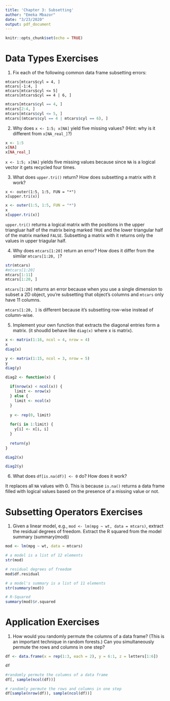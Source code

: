 ```yaml
---
title: 'Chapter 3: Subsetting'
author: "Emeka Mbazor"
date: "3/23/2020"
output: pdf_document
---
```


```r
knitr::opts_chunk$set(echo = TRUE)
```

# Data Types Exercises

1. Fix each of the following common data frame subsetting errors:

```
mtcars[mtcars$cyl = 4, ]
mtcars[-1:4, ]
mtcars[mtcars$cyl <= 5]
mtcars[mtcars$cyl == 4 | 6, ]
```

```r
mtcars[mtcars$cyl == 4, ]
mtcars[2:4, ]
mtcars[mtcars$cyl <= 5, ]
mtcars[(mtcars$cyl == 4 | mtcars$cyl == 6), ]
```

2. Why does `x <- 1:5; x[NA]` yield five missing values? (Hint: why is it different from `x[NA_real_]`?)

```r
x <- 1:5
x[NA]
x[NA_real_]
```

`x <- 1:5; x[NA]` yields five missing values because since `NA` is a logical vector it gets recycled four times. 

3. What does `upper.tri()` return? How does subsetting a matrix with it work? 

```
x <- outer(1:5, 1:5, FUN = "*")
x[upper.tri(x)]
```

```r
x <- outer(1:5, 1:5, FUN = "*")
x
x[upper.tri(x)]
```

`upper.tri()` returns a logical matrix with the positions in the upper triangluar half of the matrix being marked `TRUE` and the lower triangular half of the matrix marked `FALSE`. Subsetting a matrix with it returns only the values in upper triagular half.

4. Why does `mtcars[1:20]` return an error? How does it differ from the similar `mtcars[1:20, ]`?

```r
str(mtcars)
#mtcars[1:20]
mtcars[1:11]
mtcars[1:20, ]
```

`mtcars[1:20]` returns an error because when you use a single dimension to subset a 2D object, you're subsetting that object's columns and `mtcars` only have 11 columns. 

`mtcars[1:20, ]` is different because it's subsetting row-wise instead of column-wise.


5. Implement your own function that extracts the diagonal entries form a matrix. (it shoudld behave like `diag(x)` where x is matrix).

```r
x <- matrix(1:16, ncol = 4, nrow = 4)
x
diag(x)

y <- matrix(1:15, ncol = 3, nrow = 5)
y
diag(y)

diag2 <- function(x) {
  
  if(nrow(x) < ncol(x)) {
    limit <- nrow(x)
  } else {
    limit <- ncol(x)
  }
  
  y <- rep(0, limit)
  
  for(i in 1:limit) {
    y[i] <- x[i, i] 
  }
  
  return(y)
}

diag2(x)

diag2(y)
```

6. What does `df[is.na(df)] <- 0` do? How does it work?

It replaces all `NA` values with 0. This is because `is.na()` returns a data frame filled with logical values based on the presence of a missing value or not. 

# Subsetting Operators Exercises

1. Given a linear model, e.g., `mod <- lm(mpg ~ wt, data = mtcars)`, extract the residual degrees of freedom. Extract the R squared from the model summary (summary(mod))

```r
mod <- lm(mpg ~ wt, data = mtcars)

# a model is a list of 12 elements
str(mod)

# residual degrees of freedom
mod$df.residual

# a model's summary is a list of 11 elements 
str(summary(mod))

# R-Squared
summary(mod)$r.squared
```

# Application Exercises

1. How would you randomly permute the columns of a data frame? (This is an important technique in random forests.) Can you simultaneously permute the rows and columns in one step?

```r
df <- data.frame(x = rep(1:3, each = 2), y = 6:1, z = letters[1:6])

df

#randomly permute the columns of a data frame
df[, sample(ncol(df))]

# randomly permute the rows and columns in one step
df[sample(nrow(df)), sample(ncol(df))]
```



